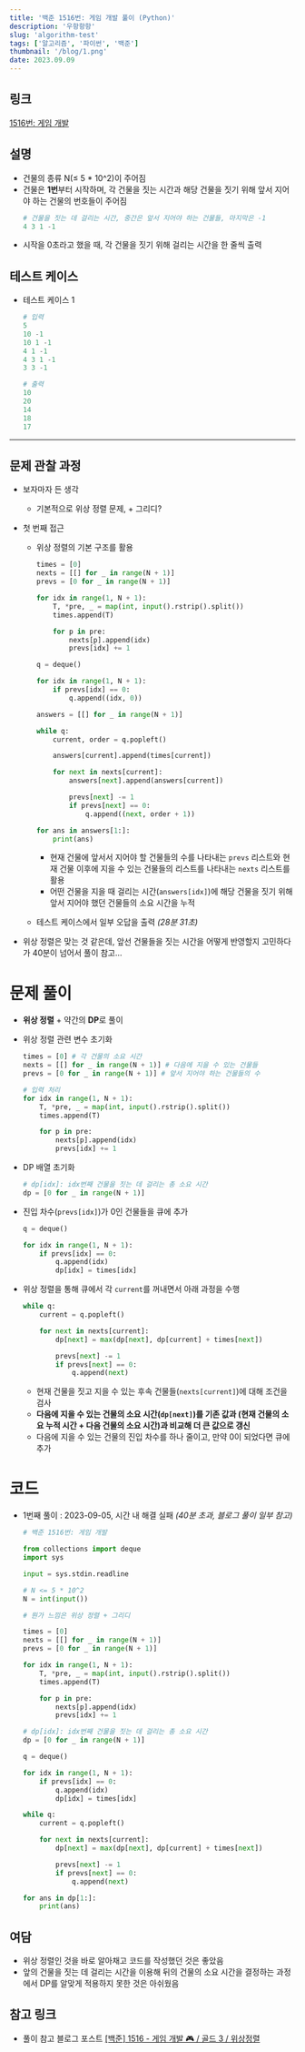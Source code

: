 ```yaml
---
title: '백준 1516번: 게임 개발 풀이 (Python)'
description: '우항항항'
slug: 'algorithm-test'
tags: ['알고리즘', '파이썬', '백준']
thumbnail: '/blog/1.png'
date: 2023.09.09
---
```


## 링크

[1516번: 게임 개발](https://www.acmicpc.net/problem/1516)

## **설명**

- 건물의 종류 N(≤ 5 \* 10^2)이 주어짐
- 건물은 **1번**부터 시작하며, 각 건물을 짓는 시간과 해당 건물을 짓기 위해 앞서 지어야 하는 건물의 번호들이 주어짐
  ```python
  # 건물을 짓는 데 걸리는 시간, 중간은 앞서 지어야 하는 건물들, 마지막은 -1
  4 3 1 -1
  ```
- 시작을 0초라고 했을 때, 각 건물을 짓기 위해 걸리는 시간을 한 줄씩 출력

## 테스트 케이스

- 테스트 케이스 1

  ```python
  # 입력
  5
  10 -1
  10 1 -1
  4 1 -1
  4 3 1 -1
  3 3 -1

  # 출력
  10
  20
  14
  18
  17
  ```

---

## **문제 관찰 과정**

- 보자마자 든 생각
  - 기본적으로 위상 정렬 문제, + 그리디?
- 첫 번째 접근

  - 위상 정렬의 기본 구조를 활용

    ```python
    times = [0]
    nexts = [[] for _ in range(N + 1)]
    prevs = [0 for _ in range(N + 1)]

    for idx in range(1, N + 1):
        T, *pre, _ = map(int, input().rstrip().split())
        times.append(T)

        for p in pre:
            nexts[p].append(idx)
            prevs[idx] += 1

    q = deque()

    for idx in range(1, N + 1):
        if prevs[idx] == 0:
            q.append((idx, 0))

    answers = [[] for _ in range(N + 1)]

    while q:
        current, order = q.popleft()

        answers[current].append(times[current])

        for next in nexts[current]:
            answers[next].append(answers[current])

            prevs[next] -= 1
            if prevs[next] == 0:
                q.append((next, order + 1))

    for ans in answers[1:]:
        print(ans)
    ```

    - 현재 건물에 앞서서 지어야 할 건물들의 수를 나타내는 `prevs` 리스트와 현재 건물 이후에 지을 수 있는 건물들의 리스트를 나타내는 `nexts` 리스트를 활용
    - 어떤 건물을 지을 때 걸리는 시간(`answers[idx]`)에 해당 건물을 짓기 위해 앞서 지어야 했던 건물들의 소요 시간을 누적

  - 테스트 케이스에서 일부 오답을 출력 _(28분 31초)_

- 위상 정렬은 맞는 것 같은데, 앞선 건물들을 짓는 시간을 어떻게 반영할지 고민하다가 40분이 넘어서 풀이 참고…

# **문제 풀이**

- **위상 정렬** + 약간의 **DP**로 풀이
- 위상 정렬 관련 변수 초기화

  ```python
  times = [0] # 각 건물의 소요 시간
  nexts = [[] for _ in range(N + 1)] # 다음에 지을 수 있는 건물들
  prevs = [0 for _ in range(N + 1)] # 앞서 지어야 하는 건물들의 수

  # 입력 처리
  for idx in range(1, N + 1):
      T, *pre, _ = map(int, input().rstrip().split())
      times.append(T)

      for p in pre:
          nexts[p].append(idx)
          prevs[idx] += 1
  ```

- DP 배열 초기화
  ```python
  # dp[idx]: idx번째 건물을 짓는 데 걸리는 총 소요 시간
  dp = [0 for _ in range(N + 1)]
  ```
- 진입 차수(`prevs[idx]`)가 0인 건물들을 큐에 추가

  ```python
  q = deque()

  for idx in range(1, N + 1):
      if prevs[idx] == 0:
          q.append(idx)
          dp[idx] = times[idx]
  ```

- 위상 정렬을 통해 큐에서 각 `current`를 꺼내면서 아래 과정을 수행

  ```python
  while q:
      current = q.popleft()

      for next in nexts[current]:
          dp[next] = max(dp[next], dp[current] + times[next])

          prevs[next] -= 1
          if prevs[next] == 0:
              q.append(next)
  ```

  - 현재 건물을 짓고 지을 수 있는 후속 건물들(`nexts[current]`)에 대해 조건을 검사
  - **다음에 지을 수 있는 건물의 소요 시간(`dp[next]`)를 기존 값과 (현재 건물의 소요 누적 시간 + 다음 건물의 소요 시간)과 비교해 더 큰 값으로 갱신**
  - 다음에 지을 수 있는 건물의 진입 차수를 하나 줄이고, 만약 0이 되었다면 큐에 추가

# **코드**

- 1번째 풀이 : 2023-09-05, 시간 내 해결 실패 _(40분 초과, 블로그 풀이 일부 참고)_

  ```python
  # 백준 1516번: 게임 개발

  from collections import deque
  import sys

  input = sys.stdin.readline

  # N <= 5 * 10^2
  N = int(input())

  # 뭔가 느낌은 위상 정렬 + 그리디

  times = [0]
  nexts = [[] for _ in range(N + 1)]
  prevs = [0 for _ in range(N + 1)]

  for idx in range(1, N + 1):
      T, *pre, _ = map(int, input().rstrip().split())
      times.append(T)

      for p in pre:
          nexts[p].append(idx)
          prevs[idx] += 1

  # dp[idx]: idx번째 건물을 짓는 데 걸리는 총 소요 시간
  dp = [0 for _ in range(N + 1)]

  q = deque()

  for idx in range(1, N + 1):
      if prevs[idx] == 0:
          q.append(idx)
          dp[idx] = times[idx]

  while q:
      current = q.popleft()

      for next in nexts[current]:
          dp[next] = max(dp[next], dp[current] + times[next])

          prevs[next] -= 1
          if prevs[next] == 0:
              q.append(next)

  for ans in dp[1:]:
      print(ans)
  ```

## **여담**

- 위상 정렬인 것을 바로 알아채고 코드를 작성했던 것은 좋았음
- 앞의 건물을 짓는 데 걸리는 시간을 이용해 뒤의 건물의 소요 시간을 결정하는 과정에서 DP를 알맞게 적용하지 못한 것은 아쉬웠음

## 참고 링크

- 풀이 참고 블로그 포스트
  [[백준] 1516 - 게임 개발 🎮 / 골드 3 / 위상정렬](https://bio-info.tistory.com/232)
